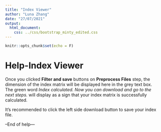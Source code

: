 ```yaml
---
title: "Index Viewer"
author: "Luna Zhang"
date: "27/07/2021"
output:
  html_document:
    css: ../css/bootstrap_minty_edited.css
---
```


```r
knitr::opts_chunk$set(echo = F)
```
# Help-Index Viewer

Once you clicked **Filter and save** buttons on **Preprocess Files** step, the dimension of the index matrix will be displayed here
in the grey text box. The green word *Index calculated. Now you can download and go to the next steps.* will display as a sign that
your index matrix is successfully calculated.

It's recommended to click the left side download button to save your index file.

--End of help---
